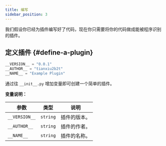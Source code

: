 ```yaml
---
title: 编写
sidebar_position: 3
---
```


我们假设你已经为插件编写好了代码，现在你只需要将你的代码做成能被程序识别的插件。

## 定义插件 {#define-a-plugin}

```py
__VERSION__ = "0.0.1"
__AUTHOR__ = "tianxiu2b2t"
__NAME__ = "Example Plugin"
```

通过往 `__init__.py` 增加变量即可创建一个简单的插件。

**变量说明：**

| 参数          | 类型     | 说明         |
| ------------- | -------- | ------------ |
| `__VERSION__` | `string` | 插件的版本。 |
| `__AUTHOR__`  | `string` | 插件的作者。 |
| `__NAME__`    | `string` | 插件的名称。 |

